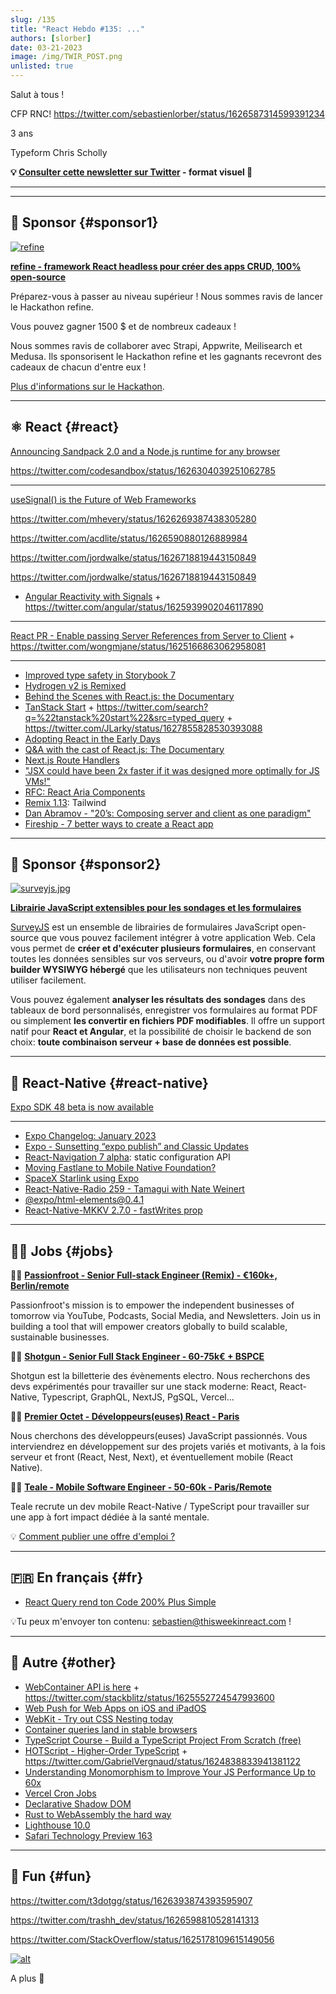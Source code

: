 ```yaml
---
slug: /135
title: "React Hebdo #135: ..."
authors: [slorber]
date: 03-21-2023
image: /img/TWIR_POST.png
unlisted: true
---
```


Salut à tous !

CFP RNC! https://twitter.com/sebastienlorber/status/1626587314599391234

3 ans

Typeform Chris Scholly

<Todo />

<!-- truncate -->

**💡 [Consulter cette newsletter sur Twitter](https://slo.im/thread) - format visuel 🎨**

---


<Support />

---

## 💸 Sponsor {#sponsor1}

[![refine](/emails/issues/132/refine.png)](https://github.com/refinedev/refine)

[**refine - framework React headless pour créer des apps CRUD, 100% open-source**](https://github.com/refinedev/refine)

Préparez-vous à passer au niveau supérieur ! Nous sommes ravis de lancer le Hackathon refine.

Vous pouvez gagner 1500 $ et de nombreux cadeaux !

Nous sommes ravis de collaborer avec Strapi, Appwrite, Meilisearch et Medusa. Ils sponsorisent le Hackathon refine et les gagnants recevront des cadeaux de chacun d'entre eux !

[Plus d'informations sur le Hackathon](https://s.refine.dev/hackathon).

---

## ⚛️ React {#react}

[Announcing Sandpack 2.0 and a Node.js runtime for any browser](https://codesandbox.io/blog/announcing-sandpack-2)

https://twitter.com/codesandbox/status/1626304039251062785

---

[useSignal() is the Future of Web Frameworks](https://www.builder.io/blog/usesignal-is-the-future-of-web-frameworks)

https://twitter.com/mhevery/status/1626269387438305280

https://twitter.com/acdlite/status/1626590880126889984

https://twitter.com/jordwalke/status/1626718819443150849

https://twitter.com/jordwalke/status/1626718819443150849

- [Angular Reactivity with Signals](https://github.com/angular/angular/discussions/49090) + https://twitter.com/angular/status/1625939902046117890

---

[React PR - Enable passing Server References from Server to Client](https://github.com/facebook/react/pull/26124) + https://twitter.com/wongmjane/status/1625166863062958081

---

- [Improved type safety in Storybook 7](https://storybook.js.org/blog/improved-type-safety-in-storybook-7/)
- [Hydrogen v2 is Remixed](https://twitter.com/remix_run/status/1623744656701026306)
- [Behind the Scenes with React.js: the Documentary](https://newsletter.pragmaticengineer.com/p/react-documentary)
- [TanStack Start](https://tanstack.com/) + https://twitter.com/search?q=%22tanstack%20start%22&src=typed_query + https://twitter.com/JLarky/status/1627855828530393088
- [Adopting React in the Early Days](https://cult.honeypot.io/reads/adopting-react-in-the-early-days/)
- [Q&A with the cast of React.js: The Documentary](https://www.youtube.com/watch?v=WzRSysq7F4k)
- [Next.js Route Handlers](https://twitter.com/nextjs/status/1626341664402051072)
- ["JSX could have been 2x faster if it was designed more optimally for JS VMs!"](https://twitter.com/mhevery/status/1626422858862960648)
- [RFC: React Aria Components](https://github.com/adobe/react-spectrum/pull/4058)
- [Remix 1.13](https://github.com/remix-run/remix/releases/tag/remix%401.13.0): Tailwind
- [Dan Abramov - "20’s: Composing server and client as one paradigm"](https://twitter.com/dan_abramov/status/1625225990023655425)
- [Fireship - 7 better ways to create a React app](https://www.youtube.com/watch?app=desktop&v=2OTq15A5s0Y)

<SubscribeFormEmbed />

---

## 💸 Sponsor {#sponsor2}

[![surveyjs.jpg](/emails/issues/133/surveyjs.jpg)](https://surveyjs.io/)

**[Librairie JavaScript extensibles pour les sondages et les formulaires](https://surveyjs.io/)**

[SurveyJS](https://github.com/surveyjs) est un ensemble de librairies de formulaires JavaScript open-source que vous pouvez facilement intégrer à votre application Web. Cela vous permet de **créer et d'exécuter plusieurs formulaires**, en conservant toutes les données sensibles sur vos serveurs, ou d'avoir **votre propre form builder WYSIWYG hébergé** que les utilisateurs non techniques peuvent utiliser facilement.

Vous pouvez également **analyser les résultats des sondages** dans des tableaux de bord personnalisés, enregistrer vos formulaires au format PDF ou simplement **les convertir en fichiers PDF modifiables**. Il offre un support natif pour **React et Angular**, et la possibilité de choisir le backend de son choix: **toute combinaison serveur + base de données est possible**.

---

## 📱 React-Native {#react-native}

[Expo SDK 48 beta is now available](https://blog.expo.dev/expo-sdk-48-beta-is-now-available-7ee5713d0937)

---

- [Expo Changelog: January 2023](https://blog.expo.dev/expo-changelog-january-2023-c5eab76df08)
- [Expo - Sunsetting “expo publish” and Classic Updates](https://blog.expo.dev/sunsetting-expo-publish-and-classic-updates-6cb9cd295378)
- [React-Navigation 7 alpha](https://twitter.com/reactnavigation/status/1626648568189620238): static configuration API
- [Moving Fastlane to Mobile Native Foundation?](https://github.com/MobileNativeFoundation/discussions/discussions/194)
- [SpaceX Starlink using Expo](https://twitter.com/sebastienlorber/status/1626150388704452611)
- [React-Native-Radio 259 - Tamagui with Nate Weinert](https://reactnativeradio.com/episodes/rnr-259-tamagui-with-nate-weinert)
- [@expo/html-elements@0.4.1](https://twitter.com/Baconbrix/status/1625984235713581057)
- [React-Native-MKKV 2.7.0 - fastWrites prop](https://twitter.com/mrousavy/status/1625059908927234048)

---

## 🧑‍💻 Jobs {#jobs}

🧑‍💼 [**Passionfroot - Senior Full-stack Engineer (Remix) - €160k+, Berlin/remote**](https://passionfroot.recruitee.com/o/senior-fullstack-engineer)

Passionfroot's mission is to empower the independent businesses of tomorrow via YouTube, Podcasts, Social Media, and Newsletters. Join us in building a tool that will empower creators globally to build scalable, sustainable businesses.

🧑‍💼 [**Shotgun - Senior Full Stack Engineer - 60-75k€ + BSPCE**](https://shotgun.teamtailor.com/jobs/1981578-senior-full-stack-engineer)

Shotgun est la billetterie des évènements electro. Nous recherchons des devs expérimentés pour travailler sur une stack moderne: React, React-Native, Typescript, GraphQL, NextJS, PgSQL, Vercel...

🧑‍💼 [**Premier Octet - Développeurs(euses) React - Paris**](https://www.premieroctet.com/jobs)

Nous cherchons des développeurs(euses) JavaScript passionnés. Vous interviendrez en développement sur des projets variés et motivants, à la fois serveur et front (React, Nest, Next), et éventuellement mobile (React Native).

🧑‍💼 [**Teale - Mobile Software Engineer - 50-60k - Paris/Remote**](https://sebastienlorber.mylittleteam.com/teale/multifunctional/mobile-software-engineer)

Teale recrute un dev mobile React-Native / TypeScript pour travailler sur une app à fort impact dédiée à la santé mentale.

💡 [Comment publier une offre d'emploi ?](https://thisweekinreact.com/fr/sponsor)

---

## 🇫🇷 En français {#fr}

- [React Query rend ton Code 200% Plus Simple](https://www.youtube.com/watch?v=3jlBocCieVU)

💡Tu peux m'envoyer ton contenu: [sebastien@thisweekinreact.com](mailto:sebastien@thisweekinreact.com?subject=Contenu%20en%20fran%C3%A7ais) !

<Todo />

---

## 🔀 Autre {#other}

- [WebContainer API is here](https://blog.stackblitz.com/posts/webcontainer-api-is-here/) + https://twitter.com/stackblitz/status/1625552724547993600
- [Web Push for Web Apps on iOS and iPadOS](https://webkit.org/blog/13878/web-push-for-web-apps-on-ios-and-ipados/)
- [WebKit - Try out CSS Nesting today](https://webkit.org/blog/13813/try-css-nesting-today-in-safari-technology-preview/)
- [Container queries land in stable browsers](https://web.dev/cq-stable/)
- [TypeScript Course - Build a TypeScript Project From Scratch (free)](https://www.typescriptcourse.com/tutorials/build-a-typescript-project-from-scratch)
- [HOTScript - Higher-Order TypeScript](https://github.com/gvergnaud/hotscript) + https://twitter.com/GabrielVergnaud/status/1624838833941381122
- [Understanding Monomorphism to Improve Your JS Performance Up to 60x](https://www.builder.io/blog/monomorphic-javascript)
- [Vercel Cron Jobs](https://twitter.com/leeerob/status/1625249090932994051)
- [Declarative Shadow DOM](https://webkit.org/blog/13851/declarative-shadow-dom/)
- [Rust to WebAssembly the hard way](https://surma.dev/things/rust-to-webassembly/)
- [Lighthouse 10.0](https://developer.chrome.com/blog/lighthouse-10-0/)
- [Safari Technology Preview 163](https://webkit.org/blog/13839/release-notes-for-safari-technology-preview-163/)

---

## 🤭 Fun {#fun}

https://twitter.com/t3dotgg/status/1626393874393595907

https://twitter.com/trashh_dev/status/1626598810528141313

https://twitter.com/StackOverflow/status/1625178109615149056

[![alt](/emails/issues/122/meme.jpg)](https://twitter.com/todo)

A plus 👋
